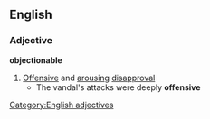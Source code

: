==English==
===Adjective===
'''objectionable'''
#[[Offensive]] and [[arousing]] [[disapproval]]
#* The vandal's attacks were deeply '''offensive'''
[[Category:English adjectives]]